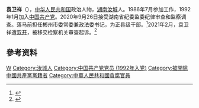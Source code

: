 {{Infobox officeholder
| 姓名     = 袁卫祥
| 職務     = 
| 時期     = 
| 性別     = 男
| 原名     = 
| 異名     = 
| 筆名     = 
| 字       = 
| 號       = 
| 籍貫     = 
| 出生日期     = {{birth year and age|1965|9}}
| 出生地點 =[[湖南|湖南]][[汝城|汝城]]
| 逝世     = 
| 逝世地點 =  
| 居處     = 
| 職業     = 政府官员
| 教育程度 = 
| 母校     = 
| 政党     = <del>{{CPC}}</del>（2021年2月被开除）
| 國籍     = {{PRC}}
| 種族     = [[汉族|汉族]]
| 語言     = [[汉语|汉语]]
| 政黨     = 
| 配偶     = 
| 子女     = 
| 親屬     = 
}}
'''袁卫祥'''（{{bd|1965年|9月|}}），[[中华人民共和国|中华人民共和国]]政治人物，[[湖南|湖南]][[汝城|汝城]]人。1986年7月参加工作，1992年1月加入[[中国共产党|中国共产党]]。2020年9月26日接受湖南省纪委监委纪律审查和监察调查。落马前担任郴州市委常委兼政法委书记，为正县级干部。<ref>{{Cite web|title=郴州市委常委、政法委书记袁卫祥被查！|url=https://hunan.ifeng.com/c/805V705WZG4|accessdate=2021-02-02|author=|date=2020-09-26|format=|publisher=三湘风纪|language=|archive-date=2021-02-07|archive-url=https://web.archive.org/web/20210207063241/https://hunan.ifeng.com/c/805V705WZG4|dead-url=no}}</ref>2021年2月，袁卫祥遭[[双开|双开]]，被移交检察机关审查起诉。<ref>{{Cite web|title=湖南省郴州市原政法委书记袁卫祥被“双开”：搞钱色交易|url=http://news.cnwest.com/tianxia/a/2021/02/02/19478441.html|accessdate=2021-02-02|author=|date=2021-02-02|format=|publisher=西部网新闻频道|language=|archive-date=2021-02-07|archive-url=https://web.archive.org/web/20210207073110/http://news.cnwest.com/tianxia/a/2021/02/02/19478441.html|dead-url=no}}</ref>

==參考资料==
{{reflist}}

{{DEFAULTSORT:Yuan袁}}
[[Category:袁姓|W]]
[[Category:汝城人|Category:汝城人]]
[[Category:中国共产党党员_(1992年入党)|Category:中国共产党党员 (1992年入党)]]
[[Category:被開除中國共產黨黨籍者|Category:被開除中國共產黨黨籍者]]
[[Category:中華人民共和國貪腐官員|Category:中華人民共和國貪腐官員]]

{{china-poli-bio-stub}}